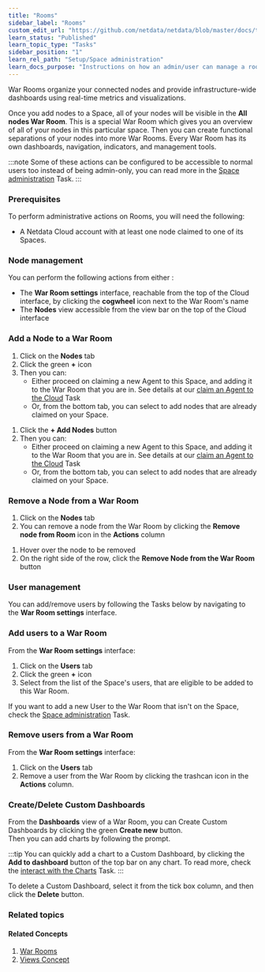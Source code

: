 ```yaml
---
title: "Rooms"
sidebar_label: "Rooms"
custom_edit_url: "https://github.com/netdata/netdata/blob/master/docs/tasks/setup/space-administration/rooms.md"
learn_status: "Published"
learn_topic_type: "Tasks"
sidebar_position: "1"
learn_rel_path: "Setup/Space administration"
learn_docs_purpose: "Instructions on how an admin/user can manage a room"
---
```



War Rooms organize your connected nodes and provide infrastructure-wide dashboards using real-time metrics and
visualizations.

Once you add nodes to a Space, all of your nodes will be visible in the **All nodes War Room**. This is a special War
Room which gives you an overview of all of your nodes in this particular space. Then you can create functional
separations of your nodes into more War Rooms. Every War Room has its own dashboards, navigation, indicators, and
management tools.

:::note
Some of these actions can be configured to be accessible to normal users too instead of being admin-only, you can read
more in
the [Space administration](/docs/nightly/setup/space-administration/spaces)
Task.
:::

### Prerequisites

To perform administrative actions on Rooms, you will need the following:

- A Netdata Cloud account with at least one node claimed to one of its Spaces.

### Node management

You can perform the following actions from either :

- The **War Room settings** interface, reachable from the top of the Cloud
  interface, by clicking the **cogwheel** icon next to the War Room's name
- The **Nodes** view accessible from the view bar on the top of the Cloud interface

### Add a Node to a War Room

<Tabs groupId="choice">

<TabItem value="War Room settings" label="War Room settings" default>

1. Click on the **Nodes** tab
2. Click the green **+** icon
3. Then you can:
    - Either proceed on claiming a new Agent to this Space, and adding it to the War Room that you are in. See details
      at
      our [claim an Agent to the Cloud](/docs/nightly/setup/claim-existing-agent-to-cloud)
      Task
    - Or, from the bottom tab, you can select to add nodes that are already claimed on your Space.

</TabItem>

<TabItem value="Nodes view" label="Nodes View" default>

1. Click the **+ Add Nodes** button
2. Then you can:
    - Either proceed on claiming a new Agent to this Space, and adding it to the War Room that you are in. See details
      at
      our [claim an Agent to the Cloud](/docs/nightly/setup/claim-existing-agent-to-cloud)
      Task
    - Or, from the bottom tab, you can select to add nodes that are already claimed on your Space.

</TabItem>
</Tabs>

### Remove a Node from a War Room

<Tabs groupId="other">

<TabItem value="War Room settings" label="War Room settings" default>

1. Click on the **Nodes** tab
2. You can remove a node from the War Room by clicking the **Remove node from Room** icon in the **Actions** column

</TabItem>

<TabItem value="Nodes view" label="Nodes View" default>

1. Hover over the node to be removed
2. On the right side of the row, click the **Remove Node from the War Room** button

</TabItem>
</Tabs>

### User management

You can add/remove users by following the Tasks below by navigating to the **War Room settings** interface.

### Add users to a War Room

From the **War Room settings** interface:

1. Click on the **Users** tab
2. Click the green **+** icon
3. Select from the list of the Space's users, that are eligible to be added to this War Room.

If you want to add a new User to the War Room that isn't on the Space, check
the [Space administration](/docs/nightly/setup/space-administration/spaces)
Task.

### Remove users from a War Room

From the **War Room settings** interface:

1. Click on the **Users** tab
2. Remove a user from the War Room by clicking the trashcan icon in the **Actions** column.

### Create/Delete Custom Dashboards

From the **Dashboards** view of a War Room, you can Create Custom Dashboards by clicking the green **Create new**
button.  
Then you can add charts by following the prompt.

:::tip
You can quickly add a chart to a Custom Dashboard, by clicking the **Add to dashboard** button of the top bar on any
chart. To read more, check
the [interact with the Charts](/docs/nightly/operations/interact-with-the-charts)
Task.
:::

To delete a Custom Dashboard, select it from the tick box column, and then click the **Delete** button.

### Related topics

#### Related Concepts

1. [War Rooms](https://github.com/netdata/netdata/blob/master/docs/concepts/netdata-cloud/rooms.md)
2. [Views Concept](/docs/nightly/concepts/netdata-cloud/netdata-views)
